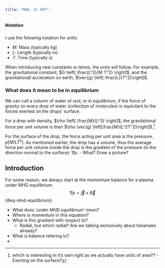 ```yaml
---
title: "MHD, Or WTF"
---
```


##### Notation 

I use the folowing notation for units: 

- $M$: Mass (typically kg)
- $L$: Length (typically m)
- $T$: Time (typically s)


When introducing new constants or terms, the units will follow. For example, the gravitational constant, $G \left[ \frac{L^3}{M T^2} \right]$, and the gravitationall accleration on earth, $\vec{g} \left[ \frac{L}{T^2}\right]$.

### What does it mean to be in equilibrium {.unnumbered}

We can call a column of water _at rest_, or in _equilibrium_, if the force of gravity on every drop of water (collection of molecules) is equivilant to the forces exerted on the drops' surface. 

For a drop with density, $\rho \left[ \frac{M}{L^3} \right]$, the gravitational force per unit volume is then $\rho \vec{g} \left[\frac{M}{L^2T^2}\right]$.[^A]

For the surface of the drop, the force acting per unit area is the pressure, $p [M/LT^2]$. As mentioned earlier, the drop has a volume, thus the average force per unit volume inside the drop is the gradient of the pressure (in the direction normal to the surface): $\nabla p$. 
- What? Draw a picture?  

[^A]: which is interesting in it's own right as we actually have units of area??
- Exerting on the surface? 

## Introduction
For some reason, we always start at the momentum balance for a plasma under MHD equilibrium. 
$$\nabla p = \vec{j} \times  \vec{B}$${#eq-mhd-equilibrium}

- What does '_under MHD equilibrium_' mean? 
- Where is momentum in this equation? 
- What is this gradient with respect to? 
    - Radial, but which radial? Are we talking exclusively about tokamaks already? 
- What is balance refering to? 
- 